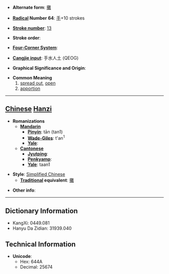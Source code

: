 * '''Alternate form''': [[攤]]

* '''[[Wiktionary:Chinese radical index| Radical]] Number 64''': [[Wiktionary:Chinese radical index 手|手]]+10 strokes

* '''[[Wiktionary:Chinese total strokes index|Stroke number]]''': [[Wiktionary:Chinese total strokes index 13|13]]

* '''Stroke order''': 

* '''[[Wiktionary:Chinese four corner index|Four-Corner System]]''': 

* '''[[Wiktionary:Chinese Cangjie index|Cangjie input]]''': 手水人土 (QEOG)

* '''Graphical Significance and Origin''': 

* '''Common Meaning'''
*#[[spread out]], [[open]]
*# [[apportion]]


----

== [[Chinese]] [[Hanzi]] ==

* '''Romanizations'''
** '''[[Mandarin]]'''
*** '''[[Pinyin]]''': tān (tan1)
*** '''[[Wade-Giles]]''': t'an<sup>1</sup>
*** '''[[Yale]]''': 
** '''[[Cantonese]]'''
*** '''[[Jyutping]]''':
*** '''[[Penkyamp]]''': 
*** '''[[Yale]]''': taan1

* '''Style''': [[Simplified Chinese]] 
** '''[[Traditional Chinese|Traditional]] equivalent''': [[攤]]

* '''Other info''': 

----

== Dictionary Information ==

* KangXi: 0449.081
* Hanyu Da Zidian: 31939.040

== Technical Information ==

* '''Unicode''':
** Hex: 644A
** Decimal: 25674